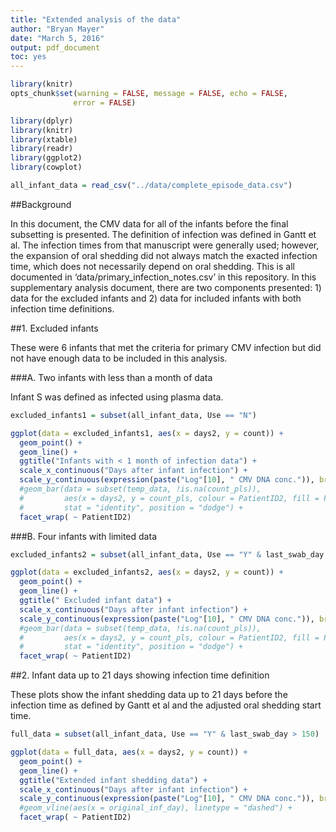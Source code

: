 ```yaml
---
title: "Extended analysis of the data"
author: "Bryan Mayer"
date: "March 5, 2016"
output: pdf_document
toc: yes
---
```

```r
library(knitr)
opts_chunk$set(warning = FALSE, message = FALSE, echo = FALSE,
              error = FALSE)
```

```r
library(dplyr)
library(knitr)
library(xtable)
library(readr)
library(ggplot2)
library(cowplot)

all_infant_data = read_csv("../data/complete_episode_data.csv")


```


##Background

In this document, the CMV data for all of the infants before the final subsetting is presented. The definition of infection was defined in Gantt et al. The infection times from that manuscript were generally used; however, the expansion of oral shedding did not always match the exacted infection time, which does not necessarily depend on oral shedding. This is all documented in 'data/primary_infection_notes.csv' in this repository. In this supplementary analysis document, there are two components presented: 1) data for the excluded infants and 2) data for included infants with both infection time definitions.

##1. Excluded infants 

These were 6 infants that met the criteria for primary CMV infection but did not have enough data to be included in this analysis.

###A. Two infants with less than a month of data

Infant S was defined as infected using plasma data.

```r
excluded_infants1 = subset(all_infant_data, Use == "N")

ggplot(data = excluded_infants1, aes(x = days2, y = count)) +
  geom_point() +
  geom_line() +
  ggtitle("Infants with < 1 month of infection data") +
  scale_x_continuous("Days after infant infection") +
  scale_y_continuous(expression(paste("Log"[10], " CMV DNA conc.")), breaks = 0:9) +
  #geom_bar(data = subset(temp_data, !is.na(count_pls)),
  #         aes(x = days2, y = count_pls, colour = PatientID2, fill = PatientID2), 
  #         stat = "identity", position = "dodge") +
  facet_wrap( ~ PatientID2)

```

###B. Four infants with limited data

```r
excluded_infants2 = subset(all_infant_data, Use == "Y" & last_swab_day < 150)

ggplot(data = excluded_infants2, aes(x = days2, y = count)) +
  geom_point() +
  geom_line() +
  ggtitle(" Excluded infant data") +
  scale_x_continuous("Days after infant infection") +
  scale_y_continuous(expression(paste("Log"[10], " CMV DNA conc.")), breaks = 0:9) +
  #geom_bar(data = subset(temp_data, !is.na(count_pls)),
  #         aes(x = days2, y = count_pls, colour = PatientID2, fill = PatientID2), 
  #         stat = "identity", position = "dodge") +  
  facet_wrap( ~ PatientID2)

```

##2. Infant data up to 21 days showing infection time definition

These plots show the infant shedding data up to 21 days before the infection time as defined by Gantt et al and the adjusted oral shedding start time.

```r
full_data = subset(all_infant_data, Use == "Y" & last_swab_day > 150)

ggplot(data = full_data, aes(x = days2, y = count)) +
  geom_point() +
  geom_line() +
  ggtitle("Extended infant shedding data") +
  scale_x_continuous("Days after infant infection") +
  scale_y_continuous(expression(paste("Log"[10], " CMV DNA conc.")), breaks = 0:9) +
  #geom_vline(aes(x = original_inf_day), linetype = "dashed") +
  facet_wrap( ~ PatientID2)

```

